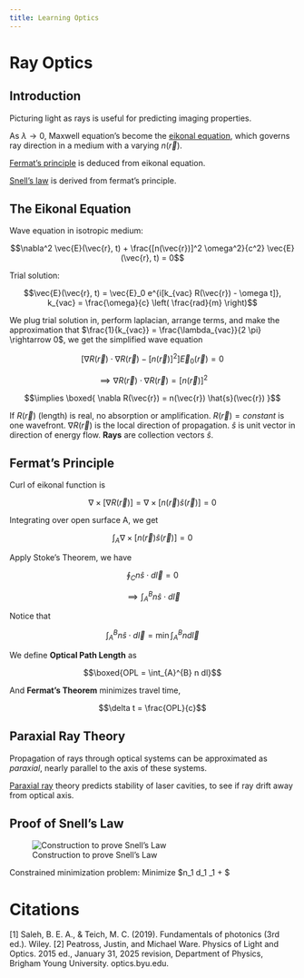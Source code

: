 ```yaml
---
title: Learning Optics
---
```


# Ray Optics

## Introduction

Picturing light as rays is useful for predicting imaging properties. 

As $\lambda \rightarrow 0$, Maxwell equation's become the [eikonal equation](https://en.wikipedia.org/wiki/Eikonal_equation), which governs ray direction in a medium with a varying $n(\vec{r})$.

[Fermat's principle](https://en.wikipedia.org/wiki/Fermat%27s_principle) is deduced from eikonal equation.

[Snell's law](https://en.wikipedia.org/wiki/Snell%27s_law) is derived from fermat's principle.


## The Eikonal Equation

Wave equation in isotropic medium:

$$\nabla^2 \vec{E}(\vec{r}, t) + \frac{[n(\vec{r})]^2 \omega^2}{c^2} \vec{E}(\vec{r}, t) = 0$$

Trial solution:

$$\vec{E}(\vec{r}, t) = \vec{E}_0 e^{i[k_{vac} R(\vec{r}) - \omega t]}, k_{vac} = \frac{\omega}{c} \left( \frac{rad}{m} \right)$$

We plug trial solution in, perform laplacian, arrange terms, and make the approximation that $\frac{1}{k_{vac}} = \frac{\lambda_{vac}}{2 \pi} \rightarrow 0$, we get the simplified wave equation

$$[\nabla R(\vec{r}) \cdot \nabla R(\vec{r}) - [n(\vec{r})]^2] \vec{E}_0(\vec{r}) = 0$$

$$\implies \nabla R(\vec{r}) \cdot \nabla R(\vec{r}) = [n(\vec{r})]^2$$


$$\implies \boxed{ \nabla R(\vec{r}) = n(\vec{r}) \hat{s}(\vec{r}) }$$

If $R(\vec{r})$ (length) is real, no absorption or amplification. $R(\vec{r}) = constant$ is one wavefront. $\nabla R(\vec{r})$ is the local direction of propagation. $\hat{s}$ is unit vector in direction of energy flow. **Rays** are collection vectors $\hat{s}$.

## Fermat's Principle

Curl of eikonal function is

$$\nabla \times [\nabla R(\vec{r})] = \nabla \times [n(\vec{r}) \hat{s}(\vec{r})] = 0 $$

Integrating over open surface A, we get

$$\int_{A} \nabla \times [n(\vec{r}) \hat{s}(\vec{r})] = 0  \tag{}$$

Apply Stoke's Theorem, we have

$$\oint_{C} n \hat{s} \cdot d\vec{l} = 0$$

$$\implies \int_{A}^{B} n \hat{s} \cdot d\vec{l}$$

Notice that

$$\int_{A}^{B} n \hat{s} \cdot d\vec{l} = \min{\int_{A}^{B} n d \vec{l}}$$

We define **Optical Path Length** as

$$\boxed{OPL = \int_{A}^{B} n dl}$$

And **Fermat's Theorem** minimizes travel time,

$$\delta t = \frac{OPL}{c}$$

## Paraxial Ray Theory

Propagation of rays through optical systems can be approximated as *paraxial*, nearly parallel to the axis of these systems.

[Paraxial ray](https://en.wikipedia.org/wiki/Paraxial_approximation) theory predicts stability of laser cavities, to see if ray drift away from optical axis.

## Proof of Snell's Law

![Construction to prove Snell's Law](../assets/1-1-4.png)

Constrained minimization problem: Minimize $n_1 d_1 \sec \theta_1 + $

# Citations

[1] Saleh, B. E. A., & Teich, M. C. (2019). Fundamentals of photonics (3rd ed.). Wiley.
[2] Peatross, Justin, and Michael Ware. Physics of Light and Optics. 2015 ed., January 31, 2025 revision, Department of Physics, Brigham Young University. optics.byu.edu.

